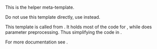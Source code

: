 {{Documentation subpage}}
<!-- PLEASE ADD CATEGORIES AND INTERWIKIS AT THE BOTTOM OF THIS PAGE -->
{{缺乏中文說明}}
This is the {{tl|ombox/core}} helper meta-template.

Do not use this template directly, use {{tl|ombox}} instead.

This template is called from {{tl|ombox}}. It holds most of the code for {{tlf|ombox}}, while {{tlf|ombox}} does parameter preprocessing. Thus simplifying the code in {{tlf|ombox/core}}.

For more documentation see {{tl|ombox}}.

<includeonly>
<!-- CATEGORIES AND INTERWIKIS HERE, THANKS -->
[[Category:維基百科元模板|{{PAGENAME}}]]
</includeonly>